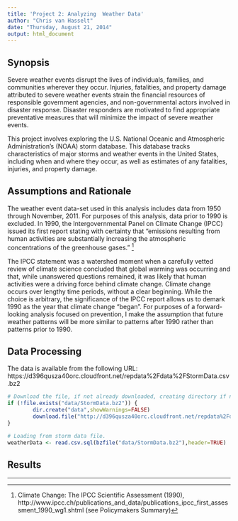 ```yaml
---
title: 'Project 2: Analyzing  Weather Data'
author: "Chris van Hasselt"
date: "Thursday, August 21, 2014"
output: html_document
---
```



## Synopsis

Severe weather events disrupt the lives of individuals, families, and communities wherever they occur.  Injuries, fatalities, and property damage attributed to severe weather events strain the financial resources of responsible government agencies, and non-governmental actors involved in disaster response.  Disaster responders are motivated to find appropriate preventative measures that will minimize the impact of severe weather events.

This project involves exploring the U.S. National Oceanic and Atmospheric Administration's (NOAA) storm database. This database tracks characteristics of major storms and weather events in the United States, including when and where they occur, as well as estimates of any fatalities, injuries, and property damage.


## Assumptions and Rationale

The weather event data-set used in this analysis includes data from 1950 through November, 2011.  For purposes of this analysis, data prior to 1990 is excluded.  In 1990, the Intergovernmental Panel on Climate Change (IPCC) issued its first report stating with certainty that  "emissions resulting from human activities are substantially increasing the atmospheric concentrations of the greenhouse gases." [^1]  

The IPCC statement was a watershed moment when a carefully vetted review of climate science concluded that global warming was occurring and that, while unanswered questions remained, it was likely that human activities were a driving force behind climate change. Climate change occurs over lengthy time periods, without a clear beginning.  While the choice is arbitrary, the significance of the IPCC report allows us to demark 1990 as the year that climate change "began". For purposes of a forward-looking analysis focused on prevention, I make the assumption that future weather patterns will be more similar to patterns after 1990 rather than patterns prior to 1990.


## Data Processing

The data is available from the following URL:
https://d396qusza40orc.cloudfront.net/repdata%2Fdata%2FStormData.csv.bz2


```r

# Download the file, if not already downloaded, creating directory if necessary. (download will take some time)
if (!file.exists("data/StormData.bz2")) {
        dir.create("data",showWarnings=FALSE)
        download.file("http://d396qusza40orc.cloudfront.net/repdata%2Fdata%2FStormData.csv.bz2", "data/StormData.bz2")
}

# Loading from storm data file.
weatherData <- read.csv.sql(bzfile("data/StormData.bz2"),header=TRUE)

```


## Results

****
[^1]: Climate Change: The IPCC Scientific Assessment (1990), http://www.ipcc.ch/publications_and_data/publications_ipcc_first_assessment_1990_wg1.shtml (see Policymakers Summary)